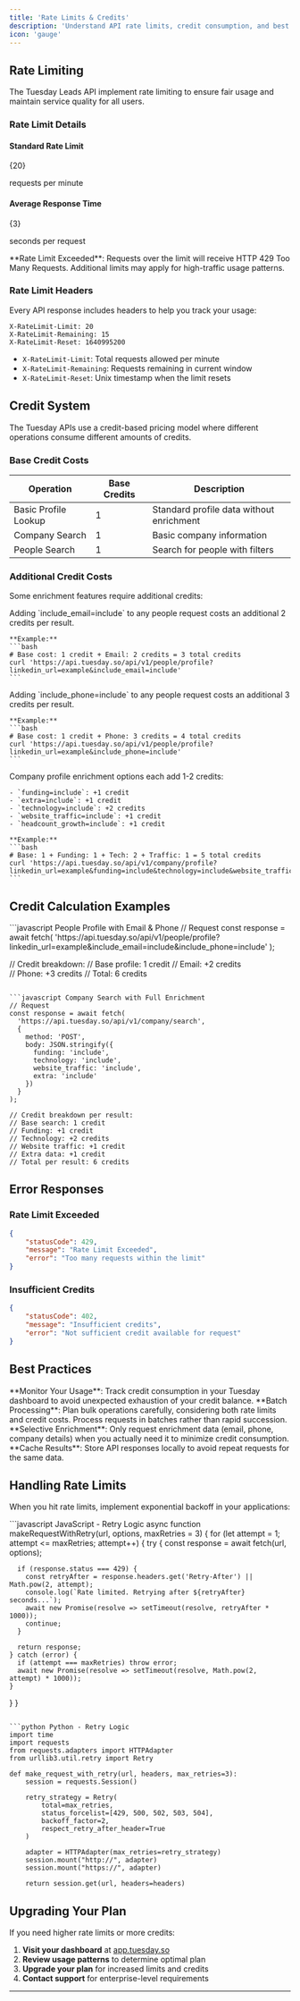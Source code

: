 ```yaml
---
title: 'Rate Limits & Credits'
description: 'Understand API rate limits, credit consumption, and best practices for efficient usage'
icon: 'gauge'
---
```


## Rate Limiting

The Tuesday Leads API implement rate limiting to ensure fair usage and maintain service quality for all users.

### Rate Limit Details

<div className="grid grid-cols-1 md:grid-cols-2 gap-4">
  <div className="border rounded-lg p-4">
    <h4 className="font-semibold text-lg mb-2">Standard Rate Limit</h4>
          <p className="text-3xl font-bold text-blue-600 mb-1">{20}</p>
    <p className="text-sm text-gray-600">requests per minute</p>
  </div>
  
  <div className="border rounded-lg p-4">
    <h4 className="font-semibold text-lg mb-2">Average Response Time</h4>
          <p className="text-3xl font-bold text-green-600 mb-1">{3}</p>
    <p className="text-sm text-gray-600">seconds per request</p>
  </div>
</div>

<Warning>
**Rate Limit Exceeded**: Requests over the limit will receive HTTP 429 Too Many Requests. Additional limits may apply for high-traffic usage patterns.
</Warning>

### Rate Limit Headers

Every API response includes headers to help you track your usage:

```http
X-RateLimit-Limit: 20
X-RateLimit-Remaining: 15
X-RateLimit-Reset: 1640995200
```

- `X-RateLimit-Limit`: Total requests allowed per minute
- `X-RateLimit-Remaining`: Requests remaining in current window  
- `X-RateLimit-Reset`: Unix timestamp when the limit resets

## Credit System

The Tuesday APIs use a credit-based pricing model where different operations consume different amounts of credits.

### Base Credit Costs

<div className="overflow-x-auto">
  <table className="min-w-full border-collapse border border-gray-300">
    <thead>
      <tr className="bg-gray-50">
        <th className="border border-gray-300 px-4 py-2 text-left">Operation</th>
        <th className="border border-gray-300 px-4 py-2 text-center">Base Credits</th>
        <th className="border border-gray-300 px-4 py-2 text-left">Description</th>
      </tr>
    </thead>
    <tbody>
      <tr>
        <td className="border border-gray-300 px-4 py-2">Basic Profile Lookup</td>
        <td className="border border-gray-300 px-4 py-2 text-center font-semibold">1</td>
        <td className="border border-gray-300 px-4 py-2">Standard profile data without enrichment</td>
      </tr>
      <tr className="bg-gray-50">
        <td className="border border-gray-300 px-4 py-2">Company Search</td>
        <td className="border border-gray-300 px-4 py-2 text-center font-semibold">1</td>
        <td className="border border-gray-300 px-4 py-2">Basic company information</td>
      </tr>
      <tr>
        <td className="border border-gray-300 px-4 py-2">People Search</td>
        <td className="border border-gray-300 px-4 py-2 text-center font-semibold">1</td>
        <td className="border border-gray-300 px-4 py-2">Search for people with filters</td>
      </tr>
    </tbody>
  </table>
</div>

### Additional Credit Costs

Some enrichment features require additional credits:

<AccordionGroup>
  <Accordion title="Email Enrichment (+2 credits)">
    Adding `include_email=include` to any people request costs an additional 2 credits per result.
    
    **Example:**
    ```bash
    # Base cost: 1 credit + Email: 2 credits = 3 total credits
    curl 'https://api.tuesday.so/api/v1/people/profile?linkedin_url=example&include_email=include'
    ```
  </Accordion>

  <Accordion title="Phone Number Enrichment (+3 credits)">
    Adding `include_phone=include` to any people request costs an additional 3 credits per result.
    
    **Example:**
    ```bash
    # Base cost: 1 credit + Phone: 3 credits = 4 total credits  
    curl 'https://api.tuesday.so/api/v1/people/profile?linkedin_url=example&include_phone=include'
    ```
  </Accordion>

  <Accordion title="Company Enrichment Features">
    Company profile enrichment options each add 1-2 credits:
    
    - `funding=include`: +1 credit
    - `extra=include`: +1 credit  
    - `technology=include`: +2 credits
    - `website_traffic=include`: +1 credit
    - `headcount_growth=include`: +1 credit
    
    **Example:**
    ```bash
    # Base: 1 + Funding: 1 + Tech: 2 + Traffic: 1 = 5 total credits
    curl 'https://api.tuesday.so/api/v1/company/profile?linkedin_url=example&funding=include&technology=include&website_traffic=include'
    ```
  </Accordion>
</AccordionGroup>

## Credit Calculation Examples

<CodeGroup>
```javascript People Profile with Email & Phone
// Request
const response = await fetch(
  'https://api.tuesday.so/api/v1/people/profile?linkedin_url=example&include_email=include&include_phone=include'
);

// Credit breakdown:
// Base profile: 1 credit
// Email: +2 credits  
// Phone: +3 credits
// Total: 6 credits
```

```javascript Company Search with Full Enrichment  
// Request
const response = await fetch(
  'https://api.tuesday.so/api/v1/company/search',
  {
    method: 'POST',
    body: JSON.stringify({
      funding: 'include',
      technology: 'include', 
      website_traffic: 'include',
      extra: 'include'
    })
  }
);

// Credit breakdown per result:
// Base search: 1 credit
// Funding: +1 credit
// Technology: +2 credits
// Website traffic: +1 credit  
// Extra data: +1 credit
// Total per result: 6 credits
```
</CodeGroup>

## Error Responses

### Rate Limit Exceeded
```json
{
    "statusCode": 429,
    "message": "Rate Limit Exceeded", 
    "error": "Too many requests within the limit"
}
```

### Insufficient Credits
```json
{
    "statusCode": 402,
    "message": "Insufficient credits",
    "error": "Not sufficient credit available for request"
}
```

## Best Practices

<Tip>
**Monitor Your Usage**: Track credit consumption in your Tuesday dashboard to avoid unexpected exhaustion of your credit balance.
</Tip>

<Tip>
**Batch Processing**: Plan bulk operations carefully, considering both rate limits and credit costs. Process requests in batches rather than rapid succession.
</Tip>

<Tip>
**Selective Enrichment**: Only request enrichment data (email, phone, company details) when you actually need it to minimize credit consumption.
</Tip>

<Tip>
**Cache Results**: Store API responses locally to avoid repeat requests for the same data.
</Tip>

## Handling Rate Limits

When you hit rate limits, implement exponential backoff in your applications:

<CodeGroup>
```javascript JavaScript - Retry Logic
async function makeRequestWithRetry(url, options, maxRetries = 3) {
  for (let attempt = 1; attempt <= maxRetries; attempt++) {
    try {
      const response = await fetch(url, options);
      
      if (response.status === 429) {
        const retryAfter = response.headers.get('Retry-After') || Math.pow(2, attempt);
        console.log(`Rate limited. Retrying after ${retryAfter} seconds...`);
        await new Promise(resolve => setTimeout(resolve, retryAfter * 1000));
        continue;
      }
      
      return response;
    } catch (error) {
      if (attempt === maxRetries) throw error;
      await new Promise(resolve => setTimeout(resolve, Math.pow(2, attempt) * 1000));
    }
  }
}
```

```python Python - Retry Logic
import time
import requests
from requests.adapters import HTTPAdapter
from urllib3.util.retry import Retry

def make_request_with_retry(url, headers, max_retries=3):
    session = requests.Session()
    
    retry_strategy = Retry(
        total=max_retries,
        status_forcelist=[429, 500, 502, 503, 504],
        backoff_factor=2,
        respect_retry_after_header=True
    )
    
    adapter = HTTPAdapter(max_retries=retry_strategy)
    session.mount("http://", adapter)
    session.mount("https://", adapter)
    
    return session.get(url, headers=headers)
```
</CodeGroup>

## Upgrading Your Plan

If you need higher rate limits or more credits:

1. **Visit your dashboard** at [app.tuesday.so](https://app.tuesday.so)
2. **Review usage patterns** to determine optimal plan
3. **Upgrade your plan** for increased limits and credits
4. **Contact support** for enterprise-level requirements

--- 